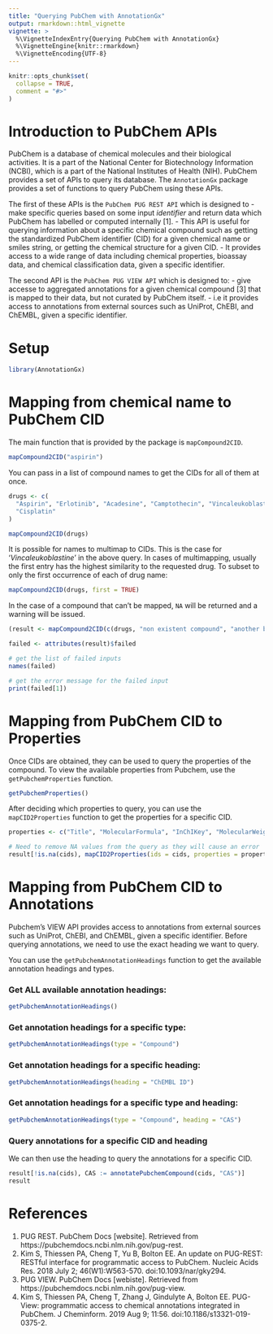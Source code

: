 ```yaml
---
title: "Querying PubChem with AnnotationGx"
output: rmarkdown::html_vignette
vignette: >
  %\VignetteIndexEntry{Querying PubChem with AnnotationGx}
  %\VignetteEngine{knitr::rmarkdown}
  %\VignetteEncoding{UTF-8}
---
```


```r
knitr::opts_chunk$set(
  collapse = TRUE,
  comment = "#>"
)
```

# Introduction to PubChem APIs

PubChem is a database of chemical molecules and their biological activities. 
It is a part of the National Center for Biotechnology Information (NCBI), 
which is a part of the National Institutes of Health (NIH). PubChem provides
a set of APIs to query its database. The `AnnotationGx` package provides a set 
of functions to query PubChem using these APIs.

The first of these APIs is the `PubChem PUG REST API` which is designed to 
- make specific queries based on some input *identifier* and return data which
PubChem has labelled or computed internally [1]. 
  - This API is useful for querying information about a specific chemical compound
such as getting the standardized PubChem identifier (CID) for a given chemical name or
smiles string, or getting the chemical structure for a given CID.
  - It provides access to a wide range of data including chemical properties, 
bioassay data, and chemical classification data, given a specific identifier.

The second API is the `PubChem PUG VIEW API` which is designed to:
- give accesse to aggregated annotations for a given chemical compound [3] that 
is mapped to their data, but not curated by PubChem itself. 
  - i.e it provides access to annotations from external sources such as
UniProt, ChEBI, and ChEMBL, given a specific identifier.


# Setup

```r
library(AnnotationGx)
```



# Mapping from chemical name to PubChem CID
The main function that is provided by the package is `mapCompound2CID`. 

``` r
mapCompound2CID("aspirin")
```

You can pass in a list of compound names to get the CIDs for all of them at once.

``` r
drugs <- c(
  "Aspirin", "Erlotinib", "Acadesine", "Camptothecin", "Vincaleukoblastine",
  "Cisplatin"
)

mapCompound2CID(drugs)
```

It is possible for names to multimap to CIDs. This is the case for
'*Vincaleukoblastine*' in the above query. In cases of multimapping, usually
the first entry has the highest similarity to the requested drug. To subset
to only the first occurrence of each of drug name:

``` r
mapCompound2CID(drugs, first = TRUE)
```


In the case of a compound that can't be mapped, `NA` will be returned and a warning will be issued.

``` r
(result <- mapCompound2CID(c(drugs, "non existent compound", "another bad compound"), first = TRUE))

failed <- attributes(result)$failed

# get the list of failed inputs
names(failed)

# get the error message for the failed input
print(failed[1])
```

# Mapping from PubChem CID to Properties
Once CIDs are obtained, they can be used to query the properties of the compound.
To view the available properties from Pubchem, use the `getPubchemProperties` function.

``` r
getPubchemProperties()
```

After deciding which properties to query, you can use the `mapCID2Properties` function to get the properties for a specific CID.

``` r
properties <- c("Title", "MolecularFormula", "InChIKey", "MolecularWeight")

# Need to remove NA values from the query as they will cause an error
result[!is.na(cids), mapCID2Properties(ids = cids, properties = properties)]
```



# Mapping from PubChem CID to Annotations
Pubchem's VIEW API provides access to annotations from external sources such as
UniProt, ChEBI, and ChEMBL, given a specific identifier. 
Before querying annotations, we need to use the exact heading we want to query.

You can use the `getPubchemAnnotationHeadings` function to get the available 
annotation headings and types.

### Get ALL available annotation headings:
``` r
getPubchemAnnotationHeadings()
```
  
### Get annotation headings for a specific type:
``` r
getPubchemAnnotationHeadings(type = "Compound")
```

### Get annotation headings for a specific heading:
``` r
getPubchemAnnotationHeadings(heading = "ChEMBL ID")
```

### Get annotation headings for a specific type **and** heading:
``` r
getPubchemAnnotationHeadings(type = "Compound", heading = "CAS")
```


### Query annotations for a specific CID and heading

We can then use the heading to query the annotations for a specific CID.

``` r
result[!is.na(cids), CAS := annotatePubchemCompound(cids, "CAS")]
result
```
  
  
# References
1. PUG REST. PubChem Docs [website]. Retrieved from https://pubchemdocs.ncbi.nlm.nih.gov/pug-rest.
2. Kim S, Thiessen PA, Cheng T, Yu B, Bolton EE. An update on PUG-REST: RESTful interface for programmatic access to PubChem. Nucleic Acids Res. 2018 July 2; 46(W1):W563-570. doi:10.1093/nar/gky294.
4. PUG VIEW. PubChem Docs [webiste]. Retrieved from https://pubchemdocs.ncbi.nlm.nih.gov/pug-view.
3. Kim S, Thiessen PA, Cheng T, Zhang J, Gindulyte A, Bolton EE. PUG-View: programmatic access to chemical annotations integrated in PubChem. J Cheminform. 2019 Aug 9; 11:56. doi:10.1186/s13321-019-0375-2.
